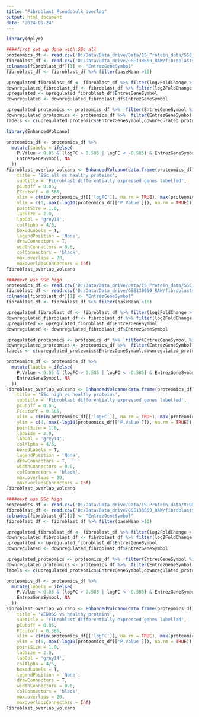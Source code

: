 ---
title: "Fibroblast_Pseudobulk_overlap"
output: html_document
date: "2024-09-24"
---

```{r setup, include=FALSE}
library(dplyr)

####first set up done with SSc all
proteomics_df <- read.csv('D:/Data/Data_drive/Data/IS_Protein_data/SSC_all_Healthy_allproteins.csv', row.names = 'Row.names')
fibroblast_df <- read.csv('D:/Data/Data_drive/GSE138669_RAW/fibroblasts/DESeq2_fibroblasts.csv')
colnames(fibroblast_df)[1] <- "EntrezGeneSymbol"
fibroblast_df <- fibroblast_df %>% filter(baseMean >10)

upregulated_fibroblast_df <- fibroblast_df %>% filter(log2FoldChange > 0 & padj <0.05)
downregulated_fibroblast_df <- fibroblast_df %>% filter(log2FoldChange < 0 & padj <0.05)
upregulated <- upregulated_fibroblast_df$EntrezGeneSymbol
downregulated <- downregulated_fibroblast_df$EntrezGeneSymbol

upregulated_proteomics <- proteomics_df %>%  filter(EntrezGeneSymbol %in% upregulated, P.Value <0.05, logFC >0)
downregulated_proteomics <- proteomics_df %>%  filter(EntrezGeneSymbol %in% downregulated, P.Value <0.05, logFC <0)
labels <- c(upregulated_proteomics$EntrezGeneSymbol,downregulated_proteomics$EntrezGeneSymbol)

```

```{r}
library(EnhancedVolcano)

proteomics_df <- proteomics_df %>%
  mutate(labels = ifelse(
    P.Value < 0.05 & (logFC > 0.585 | logFC < -0.585) & EntrezGeneSymbol %in% labels,
    EntrezGeneSymbol, NA
  ))
Fibroblast_overlap_volcano <- EnhancedVolcano(data.frame(proteomics_df), x = 'logFC', y = 'P.Value',lab = proteomics_df$labels,selectLab = labels,
    title = 'SSc all vs healthy proteins',
    subtitle = 'Fibroblast differentially expressed genes labelled',
    pCutoff = 0.05,
    FCcutoff = 0.585,
    xlim = c(min(proteomics_df[['logFC']], na.rm = TRUE), max(proteomics_df[['logFC']], na.rm = TRUE)),
    ylim = c(0, max(-log10(proteomics_df[['P.Value']]), na.rm = TRUE)),
    pointSize = 1.0,
    labSize = 2.0,
    labCol = 'grey14',
    colAlpha = 4/5,
    boxedLabels = T,
    legendPosition = 'None',
    drawConnectors = T,
    widthConnectors = 0.6,
    colConnectors = 'black',
    max.overlaps = 20,
    maxoverlapsConnectors = Inf)
Fibroblast_overlap_volcano
```

```{r setup, include=FALSE}
####next use SSc high
proteomics_df <- read.csv('D:/Data/Data_drive/Data/IS_Protein_data/SSC_high_Healthy_allproteins.csv', row.names = 'Row.names')
fibroblast_df <- read.csv('D:/Data/Data_drive/GSE138669_RAW/fibroblasts/DESeq2_fibroblasts.csv')
colnames(fibroblast_df)[1] <- "EntrezGeneSymbol"
fibroblast_df <- fibroblast_df %>% filter(baseMean >10)

upregulated_fibroblast_df <- fibroblast_df %>% filter(log2FoldChange > 0 & padj <0.05)
downregulated_fibroblast_df <- fibroblast_df %>% filter(log2FoldChange < 0 & padj <0.05)
upregulated <- upregulated_fibroblast_df$EntrezGeneSymbol
downregulated <- downregulated_fibroblast_df$EntrezGeneSymbol

upregulated_proteomics <- proteomics_df %>%  filter(EntrezGeneSymbol %in% upregulated, P.Value <0.05, logFC >0)
downregulated_proteomics <- proteomics_df %>%  filter(EntrezGeneSymbol %in% downregulated, P.Value <0.05, logFC <0)
labels <- c(upregulated_proteomics$EntrezGeneSymbol,downregulated_proteomics$EntrezGeneSymbol)

```

```{r}
proteomics_df <- proteomics_df %>%
  mutate(labels = ifelse(
    P.Value < 0.05 & (logFC > 0.585 | logFC < -0.585) & EntrezGeneSymbol %in% labels,
    EntrezGeneSymbol, NA
  ))
Fibroblast_overlap_volcano <- EnhancedVolcano(data.frame(proteomics_df), x = 'logFC', y = 'P.Value',lab = proteomics_df$labels,selectLab = labels,
    title = 'SSc high vs healthy proteins',
    subtitle = 'Fibroblast differentially expressed genes labelled',
    pCutoff = 0.05,
    FCcutoff = 0.585,
    xlim = c(min(proteomics_df[['logFC']], na.rm = TRUE), max(proteomics_df[['logFC']], na.rm = TRUE)),
    ylim = c(0, max(-log10(proteomics_df[['P.Value']]), na.rm = TRUE)),
    pointSize = 1.0,
    labSize = 2.0,
    labCol = 'grey14',
    colAlpha = 4/5,
    boxedLabels = T,
    legendPosition = 'None',
    drawConnectors = T,
    widthConnectors = 0.6,
    colConnectors = 'black',
    max.overlaps = 20,
    maxoverlapsConnectors = Inf)
Fibroblast_overlap_volcano
```

```{r setup, include=FALSE}
####next use SSc high
proteomics_df <- read.csv('D:/Data/Data_drive/Data/IS_Protein_data/VEDOSS_Healthy_allproteins.csv', row.names = 'Row.names')
fibroblast_df <- read.csv('D:/Data/Data_drive/GSE138669_RAW/fibroblasts/DESeq2_fibroblasts.csv')
colnames(fibroblast_df)[1] <- "EntrezGeneSymbol"
fibroblast_df <- fibroblast_df %>% filter(baseMean >10)

upregulated_fibroblast_df <- fibroblast_df %>% filter(log2FoldChange > 0 & padj <0.05)
downregulated_fibroblast_df <- fibroblast_df %>% filter(log2FoldChange < 0 & padj <0.05)
upregulated <- upregulated_fibroblast_df$EntrezGeneSymbol
downregulated <- downregulated_fibroblast_df$EntrezGeneSymbol

upregulated_proteomics <- proteomics_df %>%  filter(EntrezGeneSymbol %in% upregulated, P.Value <0.05, logFC >0)
downregulated_proteomics <- proteomics_df %>%  filter(EntrezGeneSymbol %in% downregulated, P.Value <0.05, logFC <0)
labels <- c(upregulated_proteomics$EntrezGeneSymbol,downregulated_proteomics$EntrezGeneSymbol)

```

```{r}
proteomics_df <- proteomics_df %>%
  mutate(labels = ifelse(
    P.Value < 0.05 & (logFC > 0.585 | logFC < -0.585) & EntrezGeneSymbol %in% labels,
    EntrezGeneSymbol, NA
  ))
Fibroblast_overlap_volcano <- EnhancedVolcano(data.frame(proteomics_df), x = 'logFC', y = 'P.Value',lab = proteomics_df$labels,selectLab = labels,
    title = 'VEDOSS vs healthy proteins',
    subtitle = 'Fibroblast differentially expressed genes labelled',
    pCutoff = 0.05,
    FCcutoff = 0.585,
    xlim = c(min(proteomics_df[['logFC']], na.rm = TRUE), max(proteomics_df[['logFC']], na.rm = TRUE)),
    ylim = c(0, max(-log10(proteomics_df[['P.Value']]), na.rm = TRUE)),
    pointSize = 1.0,
    labSize = 2.0,
    labCol = 'grey14',
    colAlpha = 4/5,
    boxedLabels = T,
    legendPosition = 'None',
    drawConnectors = T,
    widthConnectors = 0.6,
    colConnectors = 'black',
    max.overlaps = 20,
    maxoverlapsConnectors = Inf)
Fibroblast_overlap_volcano
```